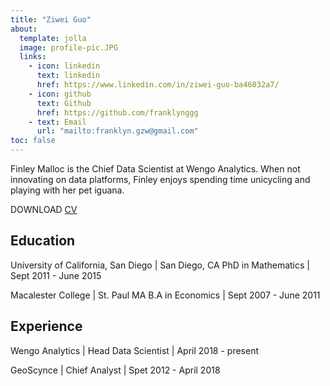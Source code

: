 ```yaml
---
title: "Ziwei Guo"
about:
  template: jolla
  image: profile-pic.JPG
  links:
    - icon: linkedin
      text: linkedin
      href: https://www.linkedin.com/in/ziwei-guo-ba46032a7/
    - icon: github
      text: Github
      href: https://github.com/franklynggg
    - text: Email
      url: "mailto:franklyn.gzw@gmail.com"
toc: false
---
```


Finley Malloc is the Chief Data Scientist at Wengo Analytics. When not innovating on data platforms, Finley enjoys spending time unicycling and playing with her pet iguana.

DOWNLOAD [CV](/cv.pdf)

## Education

University of California, San Diego | San Diego, CA
PhD in Mathematics | Sept 2011 - June 2015

Macalester College | St. Paul MA
B.A in Economics | Sept 2007 - June 2011

## Experience

Wengo Analytics | Head Data Scientist | April 2018 - present

GeoScynce | Chief Analyst | Spet 2012 - April 2018